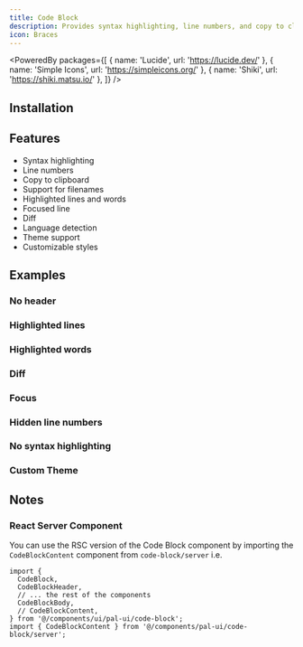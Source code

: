 ```yaml
---
title: Code Block
description: Provides syntax highlighting, line numbers, and copy to clipboard functionality for code blocks.
icon: Braces
---
```


<PoweredBy packages={[
  { name: 'Lucide', url: 'https://lucide.dev/' },
  { name: 'Simple Icons', url: 'https://simpleicons.org/' },
  { name: 'Shiki', url: 'https://shiki.matsu.io/' },
]} />

<Preview path="code-block" />

## Installation

<Installer packageName="code-block" />

## Features

- Syntax highlighting
- Line numbers
- Copy to clipboard
- Support for filenames
- Highlighted lines and words
- Focused line
- Diff
- Language detection
- Theme support
- Customizable styles

## Examples

### No header

<Preview path="code-block-headless" />

### Highlighted lines

<Preview path="code-block-highlight-line" />

### Highlighted words

<Preview path="code-block-highlight-word" />

### Diff

<Preview path="code-block-diff" />

### Focus

<Preview path="code-block-focus" />

### Hidden line numbers

<Preview path="code-block-numberless" />

### No syntax highlighting

<Preview path="code-block-no-highlighting" />

### Custom Theme

<Preview path="code-block-theme" />

## Notes

### React Server Component

You can use the RSC version of the Code Block component by importing the `CodeBlockContent` component from `code-block/server` i.e.

```tsx
import {
  CodeBlock,
  CodeBlockHeader,
  // ... the rest of the components
  CodeBlockBody,
  // CodeBlockContent,
} from '@/components/ui/pal-ui/code-block';
import { CodeBlockContent } from '@/components/pal-ui/code-block/server';
```
